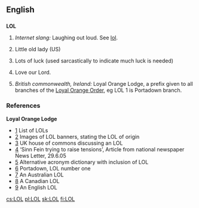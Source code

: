 ==English==

==={{Initialism}}===
{{wikipedia}}
'''LOL'''

# ''Internet slang:'' Laughing out loud.  See [[lol]].
# {{rfv-sense}} Little old lady (US) <!--Um, where in US is this used? -->
# {{rfv-sense}} Lots of luck (used sarcastically to indicate much luck is needed)
# {{rfv-sense}} Love our Lord.
# ''British commonwealth, Ireland:'' Loyal Orange Lodge, a prefix given to all branches of the [[Orange Order|Loyal Orange Order]], eg LOL 1 is Portadown branch.

===References===
'''Loyal Orange Lodge'''
*[http://www.newtownardsorange.org.uk/twelfth2002.htm] List of LOLs
*[http://www.grandorange.org.uk/parades/orange_banners.html] Images of LOL banners, stating the LOL of origin
*[http://www.publications.parliament.uk/pa/cm200304/cmhansrd/vo041118/text/41118w21.htm] UK house of commons discussing an LOL
*[http://www.birw.org/Parades%202005.html#_edn20] ‘Sinn Fein trying to raise tensions’, Article from national newspaper News Letter, 29.6.05
*[http://acronyms.thefreedictionary.com/Loyal+Orange+Lodge] Alternative  acronym dictionary with inclusion of LOL
*[http://www.portadowndistrictlolno1.co.uk/] Portadown, LOL number one
*[http://franksartor.org/wa/] An Australian LOL
*[http://www.geocities.com/Athens/Olympus/3472/index.htm#tip] A Canadian LOL
*[http://www.orangenet.org/lol66/] An English LOL



[[cs:LOL]]
[[pl:LOL]]
[[sk:LOL]]
[[fi:LOL]]